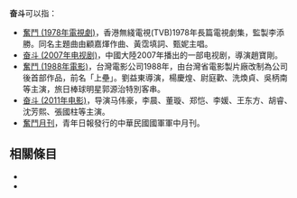 '''奋斗'''可以指：
*[[奮鬥_(1978年電視劇)|奮鬥 (1978年電視劇)]]，香港無綫電視(TVB)1978年長篇電視劇集，監製李添勝。同名主題曲由顧嘉煇作曲、黃霑填詞、甄妮主唱。
*[[奋斗_(2007年电视剧)|奋斗 (2007年电视剧)]]，中國大陸2007年播出的一部电视剧，導演趙寶剛。
*[[奮鬥_(1988年電影)|奮鬥 (1988年電影)]]，台灣電影公司1988年，由台灣省電影製片廠改制為公司後首部作品，前名「上壘」。劉益東導演，楊慶煌、尉庭歡、洗煥貞、吳柄南等主演，旅日棒球明星郭源治特別客串。
*[[奋斗_(2011年电影)|奋斗 (2011年电影)]]，导演马伟豪，李晨、董璇、郑恺、李媛、王东方、胡睿、沈芳熙、張國柱等主演。
*[[奮鬥月刊|奮鬥月刊]]，青年日報發行的中華民國國軍軍中月刊。

== 相關條目 ==
*{{lookfrom}}
*{{lookfrom|奋斗}}

{{消歧義|F|cat=二字消歧義}}
